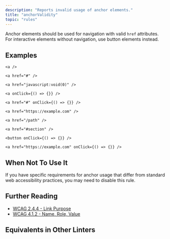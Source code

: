 ```yaml
---
description: "Reports invalid usage of anchor elements."
title: "anchorValidity"
topic: "rules"
---
```



<RuleSummary plugin="jsx" rule="anchorValidity" />

Anchor elements should be used for navigation with valid `href` attributes. For interactive elements without navigation, use button elements instead.

## Examples

<Tabs>
<TabItem label="❌ Incorrect">

```tsx
<a />
```

```tsx
<a href="#" />
```

```tsx
<a href="javascript:void(0)" />
```

```tsx
<a onClick={() => {}} />
```

```tsx
<a href="#" onClick={() => {}} />
```

</TabItem>
<TabItem label="✅ Correct">

```tsx
<a href="https://example.com" />
```

```tsx
<a href="/path" />
```

```tsx
<a href="#section" />
```

```tsx
<button onClick={() => {}} />
```

```tsx
<a href="https://example.com" onClick={() => {}} />
```

</TabItem>
</Tabs>

## When Not To Use It

If you have specific requirements for anchor usage that differ from standard web accessibility practices, you may need to disable this rule.

## Further Reading

- [WCAG 2.4.4 - Link Purpose](https://www.w3.org/WAI/WCAG21/Understanding/link-purpose-in-context)
- [WCAG 4.1.2 - Name, Role, Value](https://www.w3.org/WAI/WCAG21/Understanding/name-role-value)

## Equivalents in Other Linters

<RuleEquivalents pluginId="jsx" ruleId="anchorValidity" />

